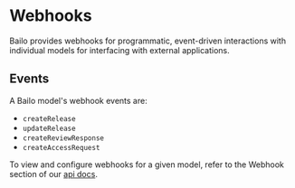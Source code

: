 
# Webhooks

Bailo provides webhooks for programmatic, event-driven interactions with individual models for interfacing with external
applications.

## Events

A Bailo model's webhook events are:

- `createRelease`
- `updateRelease`
- `createReviewResponse`
- `createAccessRequest`

To view and configure webhooks for a given model, refer to the Webhook section of our [api docs](./open-api).

